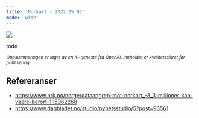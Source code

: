 ```yaml
---
title: 'Norkart - 2022.05.05'
mode: 'wide'
---
```


<Frame>
<img src="/images/norkart.png" />
</Frame>

todo

<sup><i>Oppsummeringen er laget av en KI-tjeneste fra OpenAI. Innholdet er kvalitetssikret før publisering</i></sup>

## Refereranser
- https://www.nrk.no/norge/dataangrep-mot-norkart_-3_3-millioner-kan-vaere-berort-1.15962268
- https://www.dagbladet.no/studio/nyhetsstudio/5?post=93561

